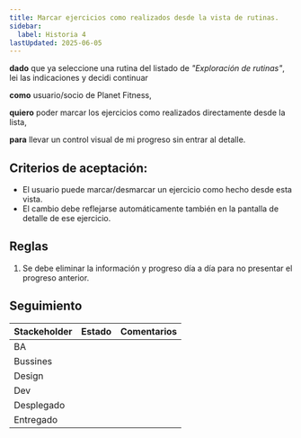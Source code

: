 ```yaml
---
title: Marcar ejercicios como realizados desde la vista de rutinas.
sidebar:
  label: Historia 4
lastUpdated: 2025-06-05
---
```


**dado** que ya seleccione una rutina del listado de _"Exploración de rutinas"_, lei las indicaciones y decidi continuar

**como** usuario/socio de Planet Fitness,

**quiero** poder marcar los ejercicios como realizados directamente desde la lista,

**para** llevar un control visual de mi progreso sin entrar al detalle.

## Criterios de aceptación:

  - El usuario puede marcar/desmarcar un ejercicio como hecho desde esta vista.
  - El cambio debe reflejarse automáticamente también en la pantalla de detalle de ese ejercicio.

## Reglas

  1. Se debe eliminar la información y progreso día a día para no presentar el progreso anterior.

## Seguimiento

| Stackeholder |                     Estado                    |             Comentarios                   |
|--------------|-----------------------------------------------|------------------------------------------ |
| BA           | <Badge text="Terminado" variant="success" />  | |
| Bussines     | <Badge text="Pendiente" variant="caution" />  |                                           |
| Design       | <Badge text="Pendiente" variant="caution" />  |                                           |
| Dev          | <Badge text="Pendiente" variant="caution" />  |                                           |
| Desplegado   | <Badge text="Pendiente" variant="caution" />  |                                           |
| Entregado    | <Badge text="Pendiente" variant="caution" />  |                                           |



